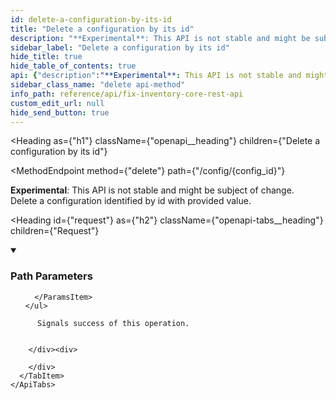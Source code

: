 ```yaml
---
id: delete-a-configuration-by-its-id
title: "Delete a configuration by its id"
description: "**Experimental**: This API is not stable and might be subject of change.<br/>"
sidebar_label: "Delete a configuration by its id"
hide_title: true
hide_table_of_contents: true
api: {"description":"**Experimental**: This API is not stable and might be subject of change.<br/>\nDelete a configuration identified by id with provided value.\n","tags":["config"],"parameters":[{"name":"config_id","in":"path","required":true,"description":"the identifier of the config to get.","schema":{"type":"string"}}],"responses":{"204":{"description":"Signals success of this operation."}},"method":"delete","path":"/config/{config_id}","servers":[{"url":"https://{host}:{port}","variables":{"host":{"default":"localhost"},"port":{"default":"8900"}}}],"info":{"title":"Fix Inventory Core REST API","version":"V1"},"postman":{"name":"Delete a configuration by its id","description":{"content":"**Experimental**: This API is not stable and might be subject of change.<br/>\nDelete a configuration identified by id with provided value.\n","type":"text/plain"},"url":{"path":["config",":config_id"],"host":["{{baseUrl}}"],"query":[],"variable":[{"disabled":false,"description":{"content":"(Required) the identifier of the config to get.","type":"text/plain"},"type":"any","value":"","key":"config_id"}]},"method":"DELETE"}}
sidebar_class_name: "delete api-method"
info_path: reference/api/fix-inventory-core-rest-api
custom_edit_url: null
hide_send_button: true
---
```



<Heading
  as={"h1"}
  className={"openapi__heading"}
  children={"Delete a configuration by its id"}
>
</Heading>

<MethodEndpoint
  method={"delete"}
  path={"/config/{config_id}"}
>
  
</MethodEndpoint>

**Experimental**: This API is not stable and might be subject of change.<br/> Delete a configuration identified by id with provided value.

<Heading
  id={"request"}
  as={"h2"}
  className={"openapi-tabs__heading"}
  children={"Request"}
>
</Heading>

<details
  style={{"marginBottom":"1rem"}}
  className={"openapi-markdown__details"}
  data-collapsed={false}
  open={true}
>
  <summary
    style={{}}
  >
    <h3
      className={"openapi-markdown__details-summary-header-params"}
    >
      Path Parameters
    </h3>
  </summary><div>
    <ul>
      <ParamsItem
        className={"paramsItem"}
        param={{"name":"config_id","in":"path","required":true,"description":"the identifier of the config to get.","schema":{"type":"string"}}}
      >
        
      </ParamsItem>
    </ul>
  </div>
</details><div>
  <div>
    <ApiTabs
      label={undefined}
      id={undefined}
    >
      <TabItem
        label={"204"}
        value={"204"}
      >
        <div>
          
          
          Signals success of this operation.
          
          
        </div><div>
          
        </div>
      </TabItem>
    </ApiTabs>
  </div>
</div>
